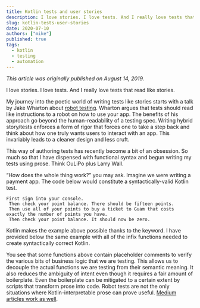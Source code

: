 ```yaml
---
title: Kotlin tests and user stories
description: I love stories. I love tests. And I really love tests that read like stories.
slug: kotlin-tests-user-stories
date: 2020-07-10
authors: ["mike"]
published: true
tags:
  - kotlin
  - testing
  - automation
---
```


_This article was originally published on August 14, 2019._

I love stories. I love tests. And I really love tests that read like stories.

My journey into the poetic world of writing tests like stories starts with a talk by Jake Wharton about [robot testing](https://jakewharton.com/testing-robots/). Wharton argues that tests should read like instructions to a robot on how to use your app. The benefits of his approach go beyond the human-readability of a testing spec. Writing hybrid story/tests enforces a form of rigor that forces one to take a step back and think about how one truly wants users to interact with an app. This invariably leads to a cleaner design and less cruft.

This way of authoring tests has recently become a bit of an obsession. So much so that I have dispensed with functional syntax and begun writing my tests using prose. Think OuLiPo plus Larry Wall.

“How does the whole thing work?” you may ask. Imagine we were writing a payment app. The code below would constitute a syntactically-valid Kotlin test.

```
First sign into your console.
 Then check your point balance. There should be fifteen points.
 Then use all of your points to buy a ticket to Guam that costs exactly the number of points you have.
 Then check your point balance. It should now be zero.
```

Kotlin makes the example above possible thanks to the keyword. I have provided below the same example with all of the infix functions needed to create syntactically correct Kotlin.

You see that some functions above contain placeholder comments to verify the various bits of business logic that we are testing. This allows us to decouple the actual functions we are testing from their semantic meaning. It also reduces the ambiguity of intent even though it requires a fair amount of boilerplate. Even the boilerplate can be mitigated to a certain extent by scripts that transform prose into code.
Robot tests are not the only situations where Kotlin-interpretable prose can prove useful. [Medium articles work as well](https://try.kotlinlang.org/#/UserProjects/uspeu9cmn55b14jn71l3amlea1/r95i21of8ue2oc7aaop4rkp9dl).
